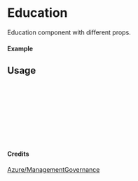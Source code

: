 
<Meta of={Education} title="Azure/ManagementGovernance/Education" />

# Education

Education component with different props.

#### Example

<Canvas of={Education.Primary} />

## Usage

```ts
import { Education } from "yadl-ui";

const Example = () => {
  return (
      <Education />
  );
};

export default Example;
```

#### Credits
[Azure/ManagementGovernance](https://learn.microsoft.com/en-us/azure/architecture/icons/)

